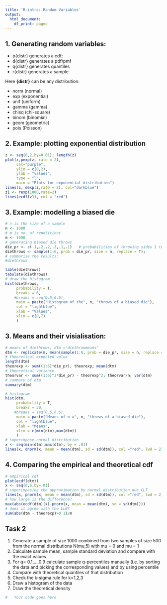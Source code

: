 ---
title: 'R-intro: Random Variables'
output:
  html_document:
    df_print: paged
---

## 1. Generating random variables:

-   p{distr} generates a cdf;
-   d{distr} generates a pdf/pmf
-   q{distr} generates quantiles
-   r{distr} generates a sample

Here **{distr}** can be any distribution:

-   norm (normal)\
-   exp (exponential)\
-   unif (uniform)\
-   gamma (gamma)\
-   chisq (chi-square)\
-   binom (binomial)\
-   geom (geometric)\
-   pois (Poisson)

## 2. Example: plotting exponential distribution

```{r}
z <- seq(0,2,by=0.01); length(z)
plot(z,pexp(z, rate = 2), 
     col="purple", 
     ylim = c(0,2), 
     ylab = "values", 
     type = "l", 
     main = "Plots for exponential distribution")
lines(z, dexp(z,rate = 2), col="darkblue")
z1 <- rexp(1000,rate=2)
lines(ecdf(z1), col = "red")
```

## 3. Example: modelling a biased die

```{r}
# n is the size of a sample
n <- 1000
# m is no. of repetitions
m <- 1000
# generating biased die throws
die_pr <- c(.1,.2,.2,.3,.1,.1)   # probabilities of throwing sides 1 to 6
diethrows <- sample(1:6, prob = die_pr, size = n, replace = T);
# summarise the results:
#diethrows

table(diethrows)
tabulate(diethrows)
# draw the histogram
hist(diethrows,
     probability = T,
     breaks = 6,
    #breaks = seq(0.5,6.6),
     main = paste("Histogram of the", n, "throws of a biased die"),
     col = "lightblue",
     xlab = "Values",
     xlim = c(0,7)
     )

```

## 3. Means and their visialisation:

```{r}
# means of diethrows; dtm ="diethrowmeans"
dtm <- replicate(m, mean(sample(1:6, prob = die_pr, size = n, replace = T)))
# theoretical expected value
length(dtm)
theorexp <- sum((1:6)*die_pr); theorexp; mean(dtm)
# theoretical variance
theorvar <- sum((1:6)^2*die_pr) - theorexp^2; theorvar/n; var(dtm)
# summary of dtm
summary(dtm)

# histogram
hist(dtm,
     probability = T,
     breaks = 30,
    #breaks = seq(0.5,6.6),
     main = paste("Means of n =", n, "throws of a biased die"),
     col = "lightblue",
     xlab = "Means",
     xlim = c(min(dtm),max(dtm))
     )
# superimpose normal distribution
x <- seq(min(dtm),max(dtm), by = .01)
lines(x, dnorm(x, mean = mean(dtm), sd = sd(dtm)), col ="red", lwd = 2)
```

## 4. Comparing the empirical and theoretical cdf

```{r}
# empirical cdf
plot(ecdf(dtm))
x <- seq(0,6,by=.01)
# superimposing the approximation by normal distribution due CLT
lines(x, pnorm(x, mean = mean(dtm), sd = sd(dtm)), col ="red", lwd = 2)
# how large is the difference?
max(abs(ecdf(dtm)(x)-pnorm(x, mean = mean(dtm), sd = sd(dtm))))
# does it agree with the LLN?
sum(abs(dtm - theorexp)>0.1)/m
```

## Task 2

1.  Generate a sample of size 1000 combined from two samples of size 500 from the normal distributions N(mu,5) with mu = 0 and mu = 1
2.  Calculate sample mean, sample standard deviation and compare with the exact values
3.  For q= 0.1,...,0.9 calculate sample q-percentiles manually (i.e. by sorting the data and picking the corresponding values) and by using percentile
4.  Compare with theoretical quantiles of that distribution
5.  Check the k-sigma rule for k=1,2,3
6.  Draw a histogram of the data
7.  Draw the theoretical density

```{r}
#   Your code goes here

```

